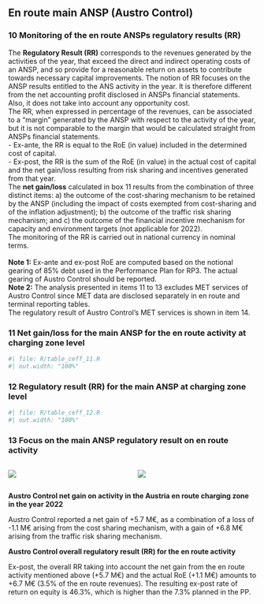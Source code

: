 ## En route main ANSP (Austro Control)
### 10 Monitoring of the en route ANSPs regulatory results (RR)
The **Regulatory Result (RR)** corresponds to the revenues generated by the activities of the year, that exceed the direct and indirect operating costs of an ANSP, and so provide for a reasonable return on assets to contribute towards necessary capital improvements. The notion of RR focuses on the ANSP results entitled to the ANS activity in the year. It is therefore different from the net accounting profit disclosed in ANSPs financial statements. Also, it does not take into account any opportunity cost.<br/>The RR, when expressed in percentage of the revenues, can be associated to a “margin” generated by the ANSP with respect to the activity of the year, but it is not comparable to the margin that would be calculated straight from ANSPs financial statements.<br/> - Ex-ante, the RR is equal to the RoE (in value) included in the determined cost of capital.<br/> - Ex-post, the RR is the sum of the RoE (in value) in the actual cost of capital and the net gain/loss resulting from risk sharing and incentives generated from that year.<br/>The **net gain/loss** calculated in box 11 results from the combination of three distinct items: a) the outcome of the cost-sharing mechanism to be retained by the ANSP (including the impact of costs exempted from cost-sharing and of the inflation adjustment); b) the outcome of the traffic risk sharing mechanism; and c) the outcome of the financial incentive mechanism for capacity and environment targets (not applicable for 2022). <br/>The monitoring of the RR is carried out in national currency in nominal terms.<br/><br/>**Note 1:** Ex-ante and ex-post RoE are computed based on the notional gearing of 85% debt used in the Performance Plan for RP3. The actual  gearing of Austro Control should be reported.<br/>**Note 2:** The analysis presented in items 11 to 13 excludes MET services of Austro Control since MET data are disclosed separately in en route and terminal reporting tables.<br/>The regulatory result of Austro Control's MET services is shown in item 14.<br/>

### 11 Net gain/loss for the main ANSP for the en route activity at charging zone level

```r
#| file: R/table_ceff_11.R
#| out.width: "100%"
```



### 12 Regulatory result (RR) for the main ANSP at charging zone level

```r
#| file: R/table_ceff_12.R
#| out.width: "100%"
```



### 13 Focus on the main ANSP regulatory result on en route activity

:::: {.columns}
  
::: {.column width="50%"}

![](images/2022/Austria/3_ATSP_1.png)

:::

::: {.column width="50%"}

![](images/2022/Austria/3_ATSP_2.png)

:::

::::
<p style = "margin-bottom: 0px;">**Austro Control net gain on activity in the Austria en route charging zone in the year 2022**</p>

Austro Control reported a net gain of +5.7 M€, as a combination of a loss of -1.1 M€ arising from the cost sharing mechanism, with a gain of +6.8 M€ arising from the traffic risk sharing mechanism.

<p style = "margin-bottom: 0px;">**Austro Control overall regulatory result (RR) for the en route activity**</p>

Ex-post, the overall RR taking into account the net gain from the en route activity mentioned above (+5.7 M€) and the actual RoE (+1.1 M€) amounts to +6.7 M€ (3.5% of the en route revenues). The resulting ex-post rate of return on equity is 46.3%, which is higher than the 7.3% planned in the PP.
